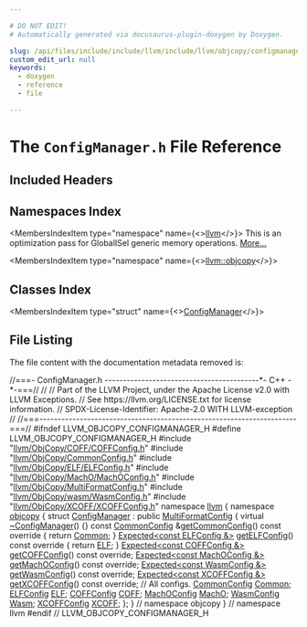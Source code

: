 ```yaml
---

# DO NOT EDIT!
# Automatically generated via docusaurus-plugin-doxygen by Doxygen.

slug: /api/files/include/include/llvm/include/llvm/objcopy/configmanager-h
custom_edit_url: null
keywords:
  - doxygen
  - reference
  - file

---
```





# The `ConfigManager.h` File Reference

<DoxygenPage pluginConfig={pluginConfig}>



## Included Headers

<IncludesList>
<IncludesListItem
  filePath="llvm/ObjCopy/COFF/COFFConfig.h"
  permalink="/docs/api/files/include/include/llvm/include/llvm/objcopy/include/llvm/objcopy/coff/coffconfig-h"
  isLocal="true" />
<IncludesListItem
  filePath="llvm/ObjCopy/CommonConfig.h"
  permalink="/docs/api/files/include/include/llvm/include/llvm/objcopy/commonconfig-h"
  isLocal="true" />
<IncludesListItem
  filePath="llvm/ObjCopy/ELF/ELFConfig.h"
  permalink="/docs/api/files/include/include/llvm/include/llvm/objcopy/include/llvm/objcopy/elf/elfconfig-h"
  isLocal="true" />
<IncludesListItem
  filePath="llvm/ObjCopy/MachO/MachOConfig.h"
  permalink="/docs/api/files/include/include/llvm/include/llvm/objcopy/include/llvm/objcopy/macho/machoconfig-h"
  isLocal="true" />
<IncludesListItem
  filePath="llvm/ObjCopy/MultiFormatConfig.h"
  permalink="/docs/api/files/include/include/llvm/include/llvm/objcopy/multiformatconfig-h"
  isLocal="true" />
<IncludesListItem
  filePath="llvm/ObjCopy/wasm/WasmConfig.h"
  permalink="/docs/api/files/include/include/llvm/include/llvm/objcopy/include/llvm/objcopy/wasm/wasmconfig-h"
  isLocal="true" />
<IncludesListItem
  filePath="llvm/ObjCopy/XCOFF/XCOFFConfig.h"
  permalink="/docs/api/files/include/include/llvm/include/llvm/objcopy/include/llvm/objcopy/xcoff/xcoffconfig-h"
  isLocal="true" />
</IncludesList>

## Namespaces Index

<MembersIndex>

<MembersIndexItem
  type="namespace"
  name={<><a href="/docs/api/namespaces/llvm">llvm</a></>}>
This is an optimization pass for GlobalISel generic memory operations. <a href="/docs/api/namespaces/llvm/#details">More...</a>
</MembersIndexItem>

<MembersIndexItem
  type="namespace"
  name={<><a href="/docs/api/namespaces/llvm/objcopy">llvm::objcopy</a></>}>
</MembersIndexItem>

</MembersIndex>

## Classes Index

<MembersIndex>

<MembersIndexItem
  type="struct"
  name={<><a href="/docs/api/structs/llvm/objcopy/configmanager">ConfigManager</a></>}>
</MembersIndexItem>

</MembersIndex>


## File Listing

The file content with the documentation metadata removed is:

<ProgramListing>

<Link id="l00001" /><CodeLine lineNumber="1"><Highlight kind="comment">//===- ConfigManager.h ------------------------------------------&#42;- C++ -&#42;-===//</Highlight><Highlight kind="normal"></Highlight></CodeLine>
<Link id="l00002" /><CodeLine lineNumber="2"><Highlight kind="normal"></Highlight><Highlight kind="comment">//</Highlight><Highlight kind="normal"></Highlight></CodeLine>
<Link id="l00003" /><CodeLine lineNumber="3"><Highlight kind="normal"></Highlight><Highlight kind="comment">// Part of the LLVM Project, under the Apache License v2.0 with LLVM Exceptions.</Highlight><Highlight kind="normal"></Highlight></CodeLine>
<Link id="l00004" /><CodeLine lineNumber="4"><Highlight kind="normal"></Highlight><Highlight kind="comment">// See https://llvm.org/LICENSE.txt for license information.</Highlight><Highlight kind="normal"></Highlight></CodeLine>
<Link id="l00005" /><CodeLine lineNumber="5"><Highlight kind="normal"></Highlight><Highlight kind="comment">// SPDX-License-Identifier: Apache-2.0 WITH LLVM-exception</Highlight><Highlight kind="normal"></Highlight></CodeLine>
<Link id="l00006" /><CodeLine lineNumber="6"><Highlight kind="normal"></Highlight><Highlight kind="comment">//</Highlight><Highlight kind="normal"></Highlight></CodeLine>
<Link id="l00007" /><CodeLine lineNumber="7"><Highlight kind="normal"></Highlight><Highlight kind="comment">//===----------------------------------------------------------------------===//</Highlight><Highlight kind="normal"></Highlight></CodeLine>
<Link id="l00008" /><CodeLine lineNumber="8"><Highlight kind="normal"></Highlight></CodeLine>
<Link id="l00009" /><CodeLine lineNumber="9"><Highlight kind="normal"></Highlight><Highlight kind="preprocessor">#ifndef LLVM&#95;OBJCOPY&#95;CONFIGMANAGER&#95;H</Highlight><Highlight kind="normal"></Highlight></CodeLine>
<Link id="l00010" /><CodeLine lineNumber="10"><Highlight kind="normal"></Highlight><Highlight kind="preprocessor">#define LLVM&#95;OBJCOPY&#95;CONFIGMANAGER&#95;H</Highlight><Highlight kind="normal"></Highlight></CodeLine>
<Link id="l00011" /><CodeLine lineNumber="11"><Highlight kind="normal"></Highlight></CodeLine>
<Link id="l00012" /><CodeLine lineNumber="12"><Highlight kind="normal"></Highlight><Highlight kind="preprocessor">#include &quot;<a href="/docs/api/files/include/include/llvm/include/llvm/objcopy/include/llvm/objcopy/coff/coffconfig-h">llvm/ObjCopy/COFF/COFFConfig.h</a>&quot;</Highlight><Highlight kind="normal"></Highlight></CodeLine>
<Link id="l00013" /><CodeLine lineNumber="13"><Highlight kind="normal"></Highlight><Highlight kind="preprocessor">#include &quot;<a href="/docs/api/files/include/include/llvm/include/llvm/objcopy/commonconfig-h">llvm/ObjCopy/CommonConfig.h</a>&quot;</Highlight><Highlight kind="normal"></Highlight></CodeLine>
<Link id="l00014" /><CodeLine lineNumber="14"><Highlight kind="normal"></Highlight><Highlight kind="preprocessor">#include &quot;<a href="/docs/api/files/include/include/llvm/include/llvm/objcopy/include/llvm/objcopy/elf/elfconfig-h">llvm/ObjCopy/ELF/ELFConfig.h</a>&quot;</Highlight><Highlight kind="normal"></Highlight></CodeLine>
<Link id="l00015" /><CodeLine lineNumber="15"><Highlight kind="normal"></Highlight><Highlight kind="preprocessor">#include &quot;<a href="/docs/api/files/include/include/llvm/include/llvm/objcopy/include/llvm/objcopy/macho/machoconfig-h">llvm/ObjCopy/MachO/MachOConfig.h</a>&quot;</Highlight><Highlight kind="normal"></Highlight></CodeLine>
<Link id="l00016" /><CodeLine lineNumber="16"><Highlight kind="normal"></Highlight><Highlight kind="preprocessor">#include &quot;<a href="/docs/api/files/include/include/llvm/include/llvm/objcopy/multiformatconfig-h">llvm/ObjCopy/MultiFormatConfig.h</a>&quot;</Highlight><Highlight kind="normal"></Highlight></CodeLine>
<Link id="l00017" /><CodeLine lineNumber="17"><Highlight kind="normal"></Highlight><Highlight kind="preprocessor">#include &quot;<a href="/docs/api/files/include/include/llvm/include/llvm/objcopy/include/llvm/objcopy/wasm/wasmconfig-h">llvm/ObjCopy/wasm/WasmConfig.h</a>&quot;</Highlight><Highlight kind="normal"></Highlight></CodeLine>
<Link id="l00018" /><CodeLine lineNumber="18"><Highlight kind="normal"></Highlight><Highlight kind="preprocessor">#include &quot;<a href="/docs/api/files/include/include/llvm/include/llvm/objcopy/include/llvm/objcopy/xcoff/xcoffconfig-h">llvm/ObjCopy/XCOFF/XCOFFConfig.h</a>&quot;</Highlight><Highlight kind="normal"></Highlight></CodeLine>
<Link id="l00019" /><CodeLine lineNumber="19"><Highlight kind="normal"></Highlight></CodeLine>
<Link id="l00020" /><CodeLine lineNumber="20"><Highlight kind="normal"></Highlight><Highlight kind="keyword">namespace </Highlight><Highlight kind="normal"><a href="/docs/api/namespaces/llvm">llvm</a> &#123;</Highlight></CodeLine>
<Link id="l00021" /><CodeLine lineNumber="21"><Highlight kind="normal"></Highlight><Highlight kind="keyword">namespace </Highlight><Highlight kind="normal"><a href="/docs/api/namespaces/llvm/objcopy">objcopy</a> &#123;</Highlight></CodeLine>
<Link id="l00022" /><CodeLine lineNumber="22"><Highlight kind="normal"></Highlight></CodeLine>
<Link id="l00023" /><CodeLine lineNumber="23" lineLink="/docs/api/structs/llvm/objcopy/configmanager"><Highlight kind="normal"></Highlight><Highlight kind="keyword">struct </Highlight><Highlight kind="normal"><a href="/docs/api/structs/llvm/objcopy/configmanager">ConfigManager</a> : </Highlight><Highlight kind="keyword">public</Highlight><Highlight kind="normal"> <a href="/docs/api/classes/llvm/objcopy/multiformatconfig">MultiFormatConfig</a> &#123;</Highlight></CodeLine>
<Link id="l00024" /><CodeLine lineNumber="24" lineLink="/docs/api/structs/llvm/objcopy/configmanager/#ace01cdee30f64ad099e397affa9da015"><Highlight kind="normal">  </Highlight><Highlight kind="keyword">virtual</Highlight><Highlight kind="normal"> <a href="/docs/api/structs/llvm/objcopy/configmanager/#ace01cdee30f64ad099e397affa9da015">~ConfigManager</a>() &#123;&#125;</Highlight></CodeLine>
<Link id="l00025" /><CodeLine lineNumber="25"><Highlight kind="normal"></Highlight></CodeLine>
<Link id="l00026" /><CodeLine lineNumber="26" lineLink="/docs/api/structs/llvm/objcopy/configmanager/#a13fd86dca529ad5afd70d59a1154853c"><Highlight kind="normal">  </Highlight><Highlight kind="keyword">const</Highlight><Highlight kind="normal"> <a href="/docs/api/structs/llvm/objcopy/commonconfig">CommonConfig</a> &amp;<a href="/docs/api/structs/llvm/objcopy/configmanager/#a13fd86dca529ad5afd70d59a1154853c">getCommonConfig</a>()</Highlight><Highlight kind="keyword"> const override </Highlight><Highlight kind="normal">&#123; </Highlight><Highlight kind="keywordflow">return</Highlight><Highlight kind="normal"> <a href="/docs/api/structs/llvm/objcopy/configmanager/#a8ad027f2814ac41d05fdb1f3da600d3c">Common</a>; &#125;</Highlight></CodeLine>
<Link id="l00027" /><CodeLine lineNumber="27"><Highlight kind="normal"></Highlight></CodeLine>
<Link id="l00028" /><CodeLine lineNumber="28" lineLink="/docs/api/structs/llvm/objcopy/configmanager/#a1f35dac7e7b8f46d35a51096f6b9a8aa"><Highlight kind="normal">  <a href="/docs/api/classes/llvm/expected">Expected&lt;const ELFConfig &amp;&gt;</a> <a href="/docs/api/structs/llvm/objcopy/configmanager/#a1f35dac7e7b8f46d35a51096f6b9a8aa">getELFConfig</a>()</Highlight><Highlight kind="keyword"> const override </Highlight><Highlight kind="normal">&#123; </Highlight><Highlight kind="keywordflow">return</Highlight><Highlight kind="normal"> <a href="/docs/api/structs/llvm/objcopy/configmanager/#ab5125e7e3c0dd8ac8267e6cf83913c3f">ELF</a>; &#125;</Highlight></CodeLine>
<Link id="l00029" /><CodeLine lineNumber="29"><Highlight kind="normal"></Highlight></CodeLine>
<Link id="l00030" /><CodeLine lineNumber="30"><Highlight kind="normal">  <a href="/docs/api/classes/llvm/expected">Expected&lt;const COFFConfig &amp;&gt;</a> <a href="/docs/api/structs/llvm/objcopy/configmanager/#a76c8c27089ec58e876b0cac92609cfdf">getCOFFConfig</a>() </Highlight><Highlight kind="keyword">const override</Highlight><Highlight kind="normal">;</Highlight></CodeLine>
<Link id="l00031" /><CodeLine lineNumber="31"><Highlight kind="normal"></Highlight></CodeLine>
<Link id="l00032" /><CodeLine lineNumber="32"><Highlight kind="normal">  <a href="/docs/api/classes/llvm/expected">Expected&lt;const MachOConfig &amp;&gt;</a> <a href="/docs/api/structs/llvm/objcopy/configmanager/#ac0ccf6c3dbdc0c976c52e285192c470a">getMachOConfig</a>() </Highlight><Highlight kind="keyword">const override</Highlight><Highlight kind="normal">;</Highlight></CodeLine>
<Link id="l00033" /><CodeLine lineNumber="33"><Highlight kind="normal"></Highlight></CodeLine>
<Link id="l00034" /><CodeLine lineNumber="34"><Highlight kind="normal">  <a href="/docs/api/classes/llvm/expected">Expected&lt;const WasmConfig &amp;&gt;</a> <a href="/docs/api/structs/llvm/objcopy/configmanager/#adb1454b3591bd39b7d3e094ee8048b49">getWasmConfig</a>() </Highlight><Highlight kind="keyword">const override</Highlight><Highlight kind="normal">;</Highlight></CodeLine>
<Link id="l00035" /><CodeLine lineNumber="35"><Highlight kind="normal"></Highlight></CodeLine>
<Link id="l00036" /><CodeLine lineNumber="36"><Highlight kind="normal">  <a href="/docs/api/classes/llvm/expected">Expected&lt;const XCOFFConfig &amp;&gt;</a> <a href="/docs/api/structs/llvm/objcopy/configmanager/#a6c8a641c170bd56da091d50c9b627e08">getXCOFFConfig</a>() </Highlight><Highlight kind="keyword">const override</Highlight><Highlight kind="normal">;</Highlight></CodeLine>
<Link id="l00037" /><CodeLine lineNumber="37"><Highlight kind="normal"></Highlight></CodeLine>
<Link id="l00038" /><CodeLine lineNumber="38"><Highlight kind="normal">  </Highlight><Highlight kind="comment">// All configs.</Highlight><Highlight kind="normal"></Highlight></CodeLine>
<Link id="l00039" /><CodeLine lineNumber="39" lineLink="/docs/api/structs/llvm/objcopy/configmanager/#a8ad027f2814ac41d05fdb1f3da600d3c"><Highlight kind="normal">  <a href="/docs/api/structs/llvm/objcopy/commonconfig">CommonConfig</a> <a href="/docs/api/structs/llvm/objcopy/configmanager/#a8ad027f2814ac41d05fdb1f3da600d3c">Common</a>;</Highlight></CodeLine>
<Link id="l00040" /><CodeLine lineNumber="40" lineLink="/docs/api/structs/llvm/objcopy/configmanager/#ab5125e7e3c0dd8ac8267e6cf83913c3f"><Highlight kind="normal">  <a href="/docs/api/structs/llvm/objcopy/elfconfig">ELFConfig</a> <a href="/docs/api/structs/llvm/objcopy/configmanager/#ab5125e7e3c0dd8ac8267e6cf83913c3f">ELF</a>;</Highlight></CodeLine>
<Link id="l00041" /><CodeLine lineNumber="41" lineLink="/docs/api/structs/llvm/objcopy/configmanager/#a7176b4d5a21d926b3ef76e433fd3664e"><Highlight kind="normal">  <a href="/docs/api/structs/llvm/objcopy/coffconfig">COFFConfig</a> <a href="/docs/api/structs/llvm/objcopy/configmanager/#a7176b4d5a21d926b3ef76e433fd3664e">COFF</a>;</Highlight></CodeLine>
<Link id="l00042" /><CodeLine lineNumber="42" lineLink="/docs/api/structs/llvm/objcopy/configmanager/#a5c1466a21265c89a1f0ff18977e354c5"><Highlight kind="normal">  <a href="/docs/api/structs/llvm/objcopy/machoconfig">MachOConfig</a> <a href="/docs/api/structs/llvm/objcopy/configmanager/#a5c1466a21265c89a1f0ff18977e354c5">MachO</a>;</Highlight></CodeLine>
<Link id="l00043" /><CodeLine lineNumber="43" lineLink="/docs/api/structs/llvm/objcopy/configmanager/#ae7a7b5af578e296e70d2aa2cfdf2547e"><Highlight kind="normal">  <a href="/docs/api/structs/llvm/objcopy/wasmconfig">WasmConfig</a> <a href="/docs/api/structs/llvm/objcopy/configmanager/#ae7a7b5af578e296e70d2aa2cfdf2547e">Wasm</a>;</Highlight></CodeLine>
<Link id="l00044" /><CodeLine lineNumber="44" lineLink="/docs/api/structs/llvm/objcopy/configmanager/#a8a9678abe46f1d2e9c39c5de1031a797"><Highlight kind="normal">  <a href="/docs/api/structs/llvm/objcopy/xcoffconfig">XCOFFConfig</a> <a href="/docs/api/structs/llvm/objcopy/configmanager/#a8a9678abe46f1d2e9c39c5de1031a797">XCOFF</a>;</Highlight></CodeLine>
<Link id="l00045" /><CodeLine lineNumber="45"><Highlight kind="normal">&#125;;</Highlight></CodeLine>
<Link id="l00046" /><CodeLine lineNumber="46"><Highlight kind="normal"></Highlight></CodeLine>
<Link id="l00047" /><CodeLine lineNumber="47"><Highlight kind="normal">&#125; </Highlight><Highlight kind="comment">// namespace objcopy</Highlight><Highlight kind="normal"></Highlight></CodeLine>
<Link id="l00048" /><CodeLine lineNumber="48"><Highlight kind="normal">&#125; </Highlight><Highlight kind="comment">// namespace llvm</Highlight><Highlight kind="normal"></Highlight></CodeLine>
<Link id="l00049" /><CodeLine lineNumber="49"><Highlight kind="normal"></Highlight></CodeLine>
<Link id="l00050" /><CodeLine lineNumber="50"><Highlight kind="normal"></Highlight><Highlight kind="preprocessor">#endif </Highlight><Highlight kind="comment">// LLVM&#95;OBJCOPY&#95;CONFIGMANAGER&#95;H</Highlight><Highlight kind="normal"></Highlight></CodeLine>

</ProgramListing>


</DoxygenPage>
